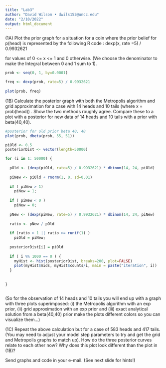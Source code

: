 ```yaml
---
title: "Lab3"
author: "David Wilson • dwils152@uncc.edu"
date: "2/10/2022"
output: html_document
---
```


(1A)  Plot the prior graph for a situation for a coin where the prior belief for p(head) is represented by the following R code : dexp(x, rate =5) / 0.9932621

for values of 0 <= x <= 1 and 0 otherwise.  (We choose the denominator to make the 
Integral between 0 and 1 sum to 1).

```r

prob <- seq(0, 1, by=0.0001)

freq <- dexp(prob, rate=5) / 0.9932621
		
plot(prob, freq)

```

(1B)  Calculate the posterior graph with both the Metropolis algorithm and grid approximation for a case with 14 heads and 10 tails (where x = prob(head)) .
Show the two methods roughly agree.  Compare these to a plot with a posterior for 
new data of 14 heads and 10 tails with a prior with beta(40,40).


```r
#posterior for old prior beta 40, 40
plot(prob, dbeta(prob, 55, 51))
```

```r

piOld <- 0.5
posteriorDist <- vector(length=50000)

for (i in 1: 50000) {
  
  pOld <- (dexp(piOld, rate=5) / 0.9932621) * dbinom(14, 24, piOld)
  
  piNew <- piOld + rnorm(1, 0, sd=0.01)
  
  if ( piNew > 1)
    piNew = 1;
  
  if ( piNew < 0 )
    piNew = 0;
  
  pNew <- (dexp(piNew, rate=5) / 0.9932621) * dbinom(14, 24, piNew)
  
  ratio <- pNew / pOld
  
  if (ratio > 1 || ratio >= runif(1) )
    piOld = piNew;
  
  posteriorDist[i] = piOld
  
  if ( i %% 1000 == 0 ) {
    myHist <- hist(posteriorDist, breaks=200, plot=FALSE)
    plot(myHist$mids, myHist$counts/i, main = paste("iteration", i))
  }
    
  
}

```

```r

```



(So for the observation of 14 heads and 10 tails you will end up with a graph with three plots superimposed: (i) the Metropolis algorithm with an exp prior, (ii) grid approximation with an exp prior and (iii) exact analytical solution from a beta(40,40) prior
 make the plots different colors so you can visualize them…)

(1C)  Repeat the above calculation but for a case of 583 heads and 417 tails. 
(You may need to adjust your model step parameters to try and get the grid and Metropolis graphs to match up).  How do the three posterior curves relate to each other now?  Why does this plot look different than the plot in (1B)?

Send graphs and code in your e-mail.     (See next slide for hints!)
